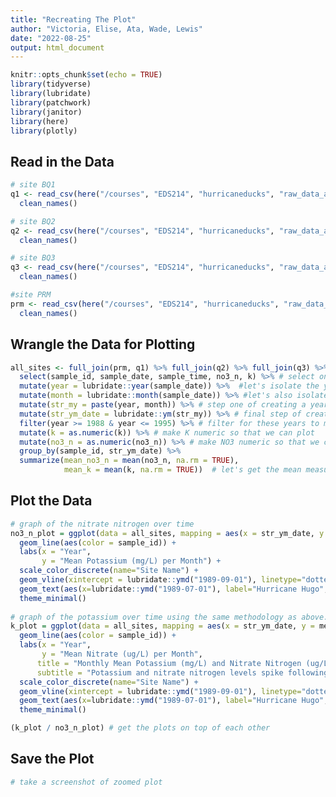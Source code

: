 ```yaml
---
title: "Recreating The Plot"
author: "Victoria, Elise, Ata, Wade, Lewis"
date: "2022-08-25"
output: html_document
---
```


```r
knitr::opts_chunk$set(echo = TRUE)
library(tidyverse)
library(lubridate)
library(patchwork)
library(janitor)
library(here)
library(plotly)
```

## Read in the Data

```r

# site BQ1
q1 <- read_csv(here("/courses", "EDS214", "hurricaneducks", "raw_data_all", "QuebradaCuenca1-Bisley.csv"), na = "-9999") %>%
  clean_names()

# site BQ2
q2 <- read_csv(here("/courses", "EDS214", "hurricaneducks", "raw_data_all", "QuebradaCuenca2-Bisley.csv"), na = "-9999") %>%
  clean_names()

# site BQ3
q3 <- read_csv(here("/courses", "EDS214", "hurricaneducks", "raw_data_all", "QuebradaCuenca3-Bisley.csv"), na = "-9999") %>%
  clean_names()

#site PRM
prm <- read_csv(here("/courses", "EDS214", "hurricaneducks", "raw_data_all", "RioMameyesPuenteRoto.csv"), na = "-9999") %>%
  clean_names()
```

## Wrangle the Data for Plotting

```r
all_sites <- full_join(prm, q1) %>% full_join(q2) %>% full_join(q3) %>% # full join the data for each site to keep all data for all sites
  select(sample_id, sample_date, sample_time, no3_n, k) %>% # select only the columns we need to make things more simple
  mutate(year = lubridate::year(sample_date)) %>%  #let's isolate the year for our graph since we will end up needing a "year month" column for graphing and need the year for filtering to match the plot timespan
  mutate(month = lubridate::month(sample_date)) %>% #let's also isolate the month since we will end up needing a "year month" column
  mutate(str_my = paste(year, month)) %>% # step one of creating a year_month column
  mutate(str_ym_date = lubridate::ym(str_my)) %>% # final step of creating a year month column
  filter(year >= 1988 & year <= 1995) %>% # filter for these years to match the plot
  mutate(k = as.numeric(k)) %>% # make K numeric so that we can plot
  mutate(no3_n = as.numeric(no3_n)) %>% # make NO3 numeric so that we can plot
  group_by(sample_id, str_ym_date) %>% 
  summarize(mean_no3_n = mean(no3_n, na.rm = TRUE),
            mean_k = mean(k, na.rm = TRUE))  # let's get the mean measurement values by year month for each site
```

## Plot the Data

```r

# graph of the nitrate nitrogen over time
no3_n_plot = ggplot(data = all_sites, mapping = aes(x = str_ym_date, y = mean_no3_n)) +
  geom_line(aes(color = sample_id)) +
  labs(x = "Year",
       y = "Mean Potassium (mg/L) per Month") + 
  scale_color_discrete(name="Site Name") +
  geom_vline(xintercept = lubridate::ymd("1989-09-01"), linetype="dotted") + # add a dotted line when the hurricane was (days are all "01" in our data)
  geom_text(aes(x=lubridate::ymd("1989-07-01"), label="Hurricane Hugo", y=0), color="black", size = 3) +
  theme_minimal()
  
# graph of the potassium over time using the same methodology as above. adding the title and subtitle here since we will print this plot over the other plot
k_plot = ggplot(data = all_sites, mapping = aes(x = str_ym_date, y = mean_k)) +
  geom_line(aes(color = sample_id)) +
  labs(x = "Year",
       y = "Mean Nitrate (ug/L) per Month",
      title = "Monthly Mean Potassium (mg/L) and Nitrate Nitrogen (ug/L) Levels from 1988 to 1995",
      subtitle = "Potassium and nitrate nitrogen levels spike following the 1989 Hurricane Hugo") + 
  scale_color_discrete(name="Site Name") +
  geom_vline(xintercept = lubridate::ymd("1989-09-01"), linetype="dotted") +
  geom_text(aes(x=lubridate::ymd("1989-07-01"), label="Hurricane Hugo", y=0), color="black", size = 3) +
  theme_minimal()

(k_plot / no3_n_plot) # get the plots on top of each other
```

## Save the Plot

```r
# take a screenshot of zoomed plot
```
